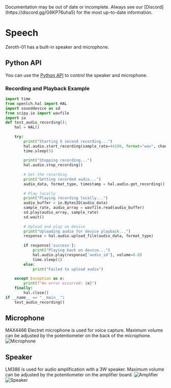 
<Callout type="warning" emoji="⚠️">
Documentation may be out of date or incomplete. Always see our [Discord](https://discord.gg/G6KP76uha5) for the most up-to-date information.
</Callout>

# Speech
Zeroth-01 has a built-in speaker and microphone.

## Python API
You can use the [Python API](https://docs.zeroth.bot/python/openlch/hal.html) to control the speaker and microphone.

### Recording and Playback Example
```python
import time
from openlch.hal import HAL
import sounddevice as sd
from scipy.io import wavfile
import io
def test_audio_recording():
    hal = HAL()
    
    try:
        print("Starting 5 second recording...")
        hal.audio.start_recording(sample_rate=44100, format="wav", channels=1)
        time.sleep(5)
        
        print("Stopping recording...")
        hal.audio.stop_recording()
        
        # Get the recording
        print("Getting recorded audio...")
        audio_data, format_type, timestamp = hal.audio.get_recording()
        
        # Play locally
        print("Playing recording locally...")
        audio_buffer = io.BytesIO(audio_data)
        sample_rate, audio_array = wavfile.read(audio_buffer)
        sd.play(audio_array, sample_rate)
        sd.wait()
        
        # Upload and play on device
        print("Uploading audio for device playback...")
        response = hal.audio.upload_file(audio_data, format_type)
        
        if response['success']:
            print("Playing back on device...")
            hal.audio.play(response['audio_id'], volume=0.8)
            time.sleep(1)
        else:
            print("Failed to upload audio")
            
    except Exception as e:
        print(f"An error occurred: {e}")
    finally:
        hal.close()
if __name__ == "__main__":
    test_audio_recording()
```

## Microphone
MAX4466 Electret microphone is used for voice capture. Maximum volume can be adjusted by the potentiometer on the back of the microphone.
![Microphone](https://m.media-amazon.com/images/I/71ddRTUapzL._AC_SL1500_.jpg)

## Speaker
LM386 is used for audio amplification with a 3W speaker. Maximum volume can be adjusted by the potentiometer on the amplifier board.
![Amplifier](https://m.media-amazon.com/images/I/61lG9c1yLvL._AC_SL1100_.jpg)
![Speaker](https://m.media-amazon.com/images/I/915nDa-0siL._AC_SL1500_.jpg)
